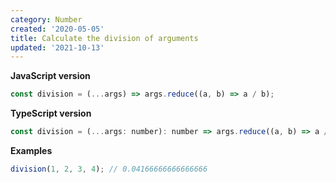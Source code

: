 ```yaml
---
category: Number
created: '2020-05-05'
title: Calculate the division of arguments
updated: '2021-10-13'
---
```


**JavaScript version**

```js
const division = (...args) => args.reduce((a, b) => a / b);
```

**TypeScript version**

```js
const division = (...args: number): number => args.reduce((a, b) => a / b);
```

**Examples**

```js
division(1, 2, 3, 4); // 0.04166666666666666
```

